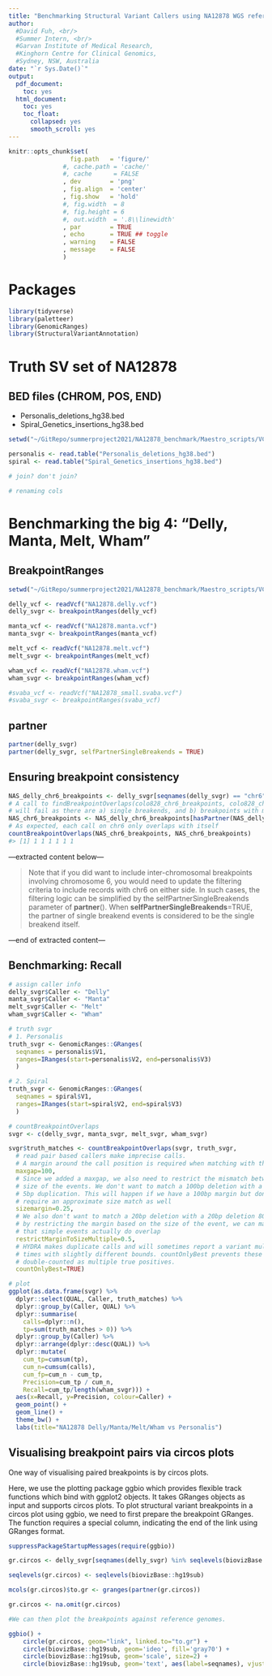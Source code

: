 ```yaml
---
title: "Benchmarking Structural Variant Callers using NA12878 WGS reference"
author: 
  #David Fuh, <br/>
  #Summer Intern, <br/>
  #Garvan Institute of Medical Research, 
  #Kinghorn Centre for Clinical Genomics, 
  #Sydney, NSW, Australia
date: "`r Sys.Date()`"
output:
  pdf_document:
    toc: yes
  html_document:
    toc: yes
    toc_float:
      collapsed: yes
      smooth_scroll: yes
---
```

```r
knitr::opts_chunk$set(
                 fig.path   = 'figure/'
               #, cache.path = 'cache/'
               #, cache      = FALSE
               , dev        = 'png'
               , fig.align  = 'center'
               , fig.show   = 'hold'
               #, fig.width  = 8
               #, fig.height = 6
               #, out.width  = '.8\\linewidth'
               , par        = TRUE
               , echo       = TRUE ## toggle
               , warning    = FALSE
               , message    = FALSE
               )
```


# Packages
```r
library(tidyverse)
library(paletteer)
library(GenomicRanges)
library(StructuralVariantAnnotation)
```

# Truth SV set of NA12878

## BED files (CHROM, POS, END)

- Personalis_deletions_hg38.bed
- Spiral_Genetics_insertions_hg38.bed

```r
setwd("~/GitRepo/summerproject2021/NA12878_benchmark/Maestro_scripts/VCF")

personalis <- read.table("Personalis_deletions_hg38.bed")
spiral <- read.table("Spiral_Genetics_insertions_hg38.bed")
```

```r
# join? don't join?

```

```r
# renaming cols

```



# Benchmarking the big 4: "Delly, Manta, Melt, Wham"

## BreakpointRanges
```r
setwd("~/GitRepo/summerproject2021/NA12878_benchmark/Maestro_scripts/VCF")

delly_vcf <- readVcf("NA12878.delly.vcf")
delly_svgr <- breakpointRanges(delly_vcf)

manta_vcf <- readVcf("NA12878.manta.vcf")
manta_svgr <- breakpointRanges(manta_vcf)

melt_vcf <- readVcf("NA12878.melt.vcf")
melt_svgr <- breakpointRanges(melt_vcf)

wham_vcf <- readVcf("NA12878.wham.vcf")
wham_svgr <- breakpointRanges(wham_vcf)

#svaba_vcf <- readVcf("NA12878_small.svaba.vcf")
#svaba_svgr <- breakpointRanges(svaba_vcf)
```

## partner
```r
partner(delly_svgr)
partner(delly_svgr, selfPartnerSingleBreakends = TRUE)
```

## Ensuring breakpoint consistency
```r
NAS_delly_chr6_breakpoints <- delly_svgr[seqnames(delly_svgr) == "chr6"]
# A call to findBreakpointOverlaps(colo828_chr6_breakpoints, colo828_chr6_breakpoints)
# will fail as there are a) single breakends, and b) breakpoints with missing partners
NAS_chr6_breakpoints <- NAS_delly_chr6_breakpoints[hasPartner(NAS_delly_chr6_breakpoints)]
# As expected, each call on chr6 only overlaps with itself
countBreakpointOverlaps(NAS_chr6_breakpoints, NAS_chr6_breakpoints)
#> [1] 1 1 1 1 1 1
```

---extracted content below---

> Note that if you did want to include inter-chromosomal breakpoints involving chromosome 6, you would need to update the filtering criteria to include records with chr6 on either side. In such cases, the filtering logic can be simplified by the selfPartnerSingleBreakends parameter of **partner**(). When **selfPartnerSingleBreakends**=TRUE, the partner of single breakend events is considered to be the single breakend itself.

---end of extracted content---


## Benchmarking: Recall
```r
# assign caller info
delly_svgr$Caller <- "Delly"
manta_svgr$Caller <- "Manta"
melt_svgr$Caller <- "Melt"
wham_svgr$Caller <- "Wham"
```

```r
# truth svgr
# 1. Personalis
truth_svgr <- GenomicRanges::GRanges(
  seqnames = personalis$V1, 
  ranges=IRanges(start=personalis$V2, end=personalis$V3)
  )
```

```r
# 2. Spiral
truth_svgr <- GenomicRanges::GRanges(
  seqnames = spiral$V1, 
  ranges=IRanges(start=spiral$V2, end=spiral$V3)
  )
```


```r
# countBreakpointOverlaps
svgr <- c(delly_svgr, manta_svgr, melt_svgr, wham_svgr)

svgr$truth_matches <- countBreakpointOverlaps(svgr, truth_svgr,
  # read pair based callers make imprecise calls.
  # A margin around the call position is required when matching with the truth set
  maxgap=100,
  # Since we added a maxgap, we also need to restrict the mismatch between the
  # size of the events. We don't want to match a 100bp deletion with a
  # 5bp duplication. This will happen if we have a 100bp margin but don't also
  # require an approximate size match as well
  sizemargin=0.25,
  # We also don't want to match a 20bp deletion with a 20bp deletion 80bp away
  # by restricting the margin based on the size of the event, we can make sure
  # that simple events actually do overlap
  restrictMarginToSizeMultiple=0.5,
  # HYDRA makes duplicate calls and will sometimes report a variant multiple
  # times with slightly different bounds. countOnlyBest prevents these being
  # double-counted as multiple true positives.
  countOnlyBest=TRUE)
```

```r
# plot
ggplot(as.data.frame(svgr) %>%
  dplyr::select(QUAL, Caller, truth_matches) %>%
  dplyr::group_by(Caller, QUAL) %>%
  dplyr::summarise(
    calls=dplyr::n(),
    tp=sum(truth_matches > 0)) %>%
  dplyr::group_by(Caller) %>%
  dplyr::arrange(dplyr::desc(QUAL)) %>%
  dplyr::mutate(
    cum_tp=cumsum(tp),
    cum_n=cumsum(calls),
    cum_fp=cum_n - cum_tp,
    Precision=cum_tp / cum_n,
    Recall=cum_tp/length(wham_svgr))) +
  aes(x=Recall, y=Precision, colour=Caller) +
  geom_point() +
  geom_line() +
  theme_bw() +
  labs(title="NA12878 Delly/Manta/Melt/Wham vs Personalis")
```

## Visualising breakpoint pairs via circos plots

One way of visualising paired breakpoints is by circos plots.

Here, we use the plotting package ggbio which provides flexible track functions which bind with ggplot2 objects. It takes GRanges objects as input and supports circos plots. To plot structural variant breakpoints in a circos plot using ggbio, we need to first prepare the breakpoint GRanges. The function requires a special column, indicating the end of the link using GRanges format.

```r
suppressPackageStartupMessages(require(ggbio))

gr.circos <- delly_svgr[seqnames(delly_svgr) %in% seqlevels(biovizBase::hg19sub)]

seqlevels(gr.circos) <- seqlevels(biovizBase::hg19sub)

mcols(gr.circos)$to.gr <- granges(partner(gr.circos))

gr.circos <- na.omit(gr.circos)

#We can then plot the breakpoints against reference genomes.

ggbio() +
    circle(gr.circos, geom="link", linked.to="to.gr") +
    circle(biovizBase::hg19sub, geom='ideo', fill='gray70') +
    circle(biovizBase::hg19sub, geom='scale', size=2) +
    circle(biovizBase::hg19sub, geom='text', aes(label=seqnames), vjust=0, size=3)
```